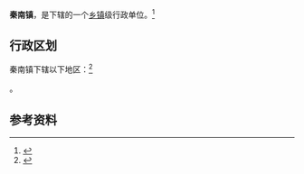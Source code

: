 {{中国乡级行政区|32/09/03/108/000}}

'''秦南镇'''，是{{PRC admin/fullname|32/09/03/108/000|3}}下辖的一个[[乡镇|乡镇]]级行政单位。<ref>{{PRC admin/ref sgc|{{PRC admin/parent|32/09/03/108/000}}}}</ref>

== 行政区划 ==

秦南镇下辖以下地区：<ref>{{PRC admin/ref sgc|32/09/03/108/000}}</ref>

{{PRC admin/children|32/09/03/108/000}}。

== 参考资料 ==

{{reflist}}

{{行政区划小作品}}
{{PRC admin/navcat|32/09/03/108/000}}